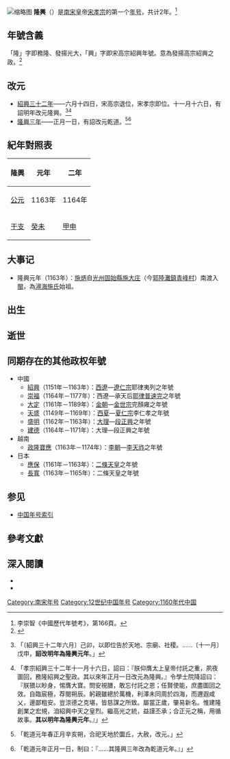 {{Otheruses|other=北宋年间赵谂的同名年号|隆興 (趙諗)}}
{{Eranamebox|年号=隆興
|起讫时间= 1163年－1164年
|政权= [[南宋|南宋]]
|帝王=[[宋孝宗|宋孝宗]]
|历时= 2年
|timeline=<timeline>
ImageSize  = width:200 height:50
PlotArea   = width:180 height:30 left:10 bottom:20
TimeAxis   = orientation:horizontal
DateFormat = yyyy
Period     = from:1127 till:1279
AlignBars  = early
ScaleMajor = increment:50 start:1127
Colors =
  id:canvas value:rgb(1,1,0.85)
BackgroundColors = canvas:canvas
PlotData =
  width:15 color:black
  bar:era from:start till:end
  bar:era from:1163 till:1189 color:red
  bar:era from:1163 till:1164 color: green
</timeline>
|说明= <span style="color: green">隆興</span>在<span style="color: red">宋孝宗</span>及'''南宋'''时期的位置。
}}
[[File:Long_Xing_Yuan_Bao_(隆興元寶)_-_Regular_script_-_Scott_Semans.jpg|缩略图]]
'''隆興'''（{{kj|1163年||1164年|}}）是[[南宋|南宋]]皇帝[[宋孝宗|宋孝宗]]的第一个[[年号|年号]]，共计2年。<ref>李崇智《中國歷代年號考》，第166頁。</ref>

==年號含義==
「隆」字即務隆、發揚光大，「興」字即宋高宗紹興年號。意為發揚高宗紹興之政。<ref>{{Cite journal|title=南宋隆興、乾道、淳熙、紹熙年號考——兼論孝宗朝的政治脈絡|journal=今日南國|date=2010|number=02|last=張遂新|publisher=廣西日報社|page=175-176|issn=1673-1190|date=2009-02}}</ref>

==改元==
*[[1162年|紹興三十二年]]——六月十四日，宋高宗退位，宋孝宗即位。十一月十六日，有詔明年改元隆興。<ref>{{cite wikisource|title=宋史本紀第三十三孝宗一|last=脫脫|wslink=zh:宋史/卷033}}「〔紹興三十二年六月〕己卯，以即位告於天地、宗廟、社稷。……〔十一月〕戊申，'''詔改明年為隆興元年'''。」</ref><ref>{{cite wikisource|title=宋會要輯稿禮五十四|last=徐松|wslink=zh:宋會要輯稿/卷078}}「孝宗紹興三十二年十一月十六日，詔曰：『朕仰膺太上皇帝付託之重，夙夜圖回，務隆紹興之聖政。其以來年正月一日改元為隆興。』令學士院降詔曰：『朕猥以眇身，惕膺大寶。問安視膳，敢忘付託之恩；任賢使能，庶盡圖回之效。自臨宸極，荐閱朔辰。躬親雖總於萬機，利澤未同周於四海，而邇遐咸乂，邊鄙粗安。豈涼德之克堪，皆慈謀之所致。屬當正歲，肇易新名。惟建隆創業之宏規，洎紹興中天之皇烈。繼高光之統，益謹丕承；合正元之稱，用循故事。'''其以明年為隆興元年'''。』」</ref>
*[[1165年|隆興三年]]——正月一日，有詔改元乾道。<ref>{{cite wikisource|title=宋史本紀第三十三孝宗一|last=脫脫|wslink=zh:宋史/卷033}}「乾道元年春正月辛亥朔，合祀天地於圜丘，大赦，改元。」</ref><ref>{{cite wikisource|title=宋會要輯稿禮五十四|last=徐松|wslink=zh:宋會要輯稿/卷078}}「乾道元年正月一日，制曰：『……其隆興三年改為乾道元年。』」</ref>

==紀年對照表==
{| class="wikitable"  style="text-align:center;"
!隆興!!元年!!二年
|-
![[公元|公元]]
|1163年||1164年
|- 
![[干支|干支]]
|[[癸未|癸未]]||[[甲申|甲申]]
|}

==大事记==
*隆興元年（1163年）：[[施炳|施炳]]自[[光州|光州]][[固始縣|固始縣]][[施大庄|施大庄]]（今[[郭陸灘鎮|郭陸灘鎮]][[青峰村|青峰村]]）南渡入[[閩|閩]]，為[[潯海施氏|潯海施氏]]始祖。

==出生==

==逝世==

==同期存在的其他政权年號==
*中國
**[[绍兴_(西辽)|紹興]]（1151年－1163年）：[[西遼|西遼]]—[[耶律夷烈|遼仁宗]]耶律夷列之年號
**[[崇福|崇福]]（1164年－1177年）：西遼—承天后[[耶律普速完|耶律普速完]]之年號
**[[大定_(金朝)|大定]]（1161年－1189年）：[[金朝|金朝]]—[[金世宗|金世宗]]完顏雍之年號
**[[天盛_(西夏)|天盛]]（1149年－1169年）：[[西夏|西夏]]—[[夏仁宗|夏仁宗]]李仁孝之年號
**[[盛明|盛明]]（1162年－1163年）：[[大理國|大理]]—[[段正興|段正興]]之年號
**[[建德_(大理)|建德]]（1164年－1171年）：大理—段正興之年號
*越南
**[[政隆寶應|政隆寶應]]（1163年－1174年）：[[李朝_(越南)|李朝]]—[[李英宗|李天祚]]之年號
*日本
**[[應保|應保]]（1161年－1163年）：[[二條天皇|二條天皇]]之年號
**[[長寬|長寬]]（1163年－1165年）：二條天皇之年號

==参见==
*[[中国年号列表#南宋|中国年号索引]]

==參考文獻==
{{Reflist}}

==深入閱讀==
<div>
*{{Cite book|author=[[李崇智|李崇智]]|title=中國歷代年號考|format=|url=|date=2004年12月|publisher=中華書局|location=北京|id=ISBN 7101025129}}
*{{Cite book|author=[[鄧洪波|鄧洪波]]|title=東亞歷史年表|format=pdf|url=http://www.eastasia.ntu.edu.tw/chinese/05_a04.htm|date=2005年3月|publisher=國立臺灣大學東亞經典與文化研究計劃|location=臺北|id=ISBN 9789860005189}}
</div>

{{年号|[[紹興_(南宋)|紹興]]|[[中国年号索引|南宋年号]]|[[乾道_(南宋)|乾道]]}}
{{宋朝年號}}

[[Category:南宋年号|Category:南宋年号]]
[[Category:12世纪中国年号|Category:12世纪中国年号]]
[[Category:1160年代中国|Category:1160年代中国]]